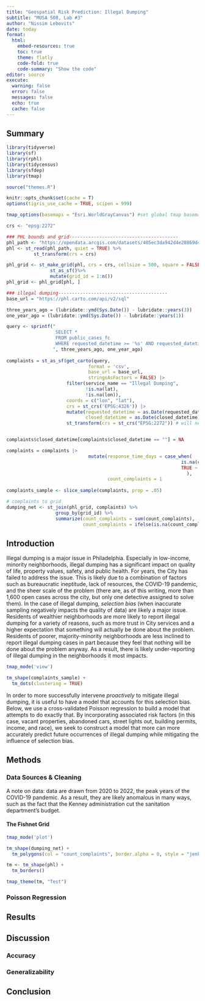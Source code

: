 ```yaml
---
title: "Geospatial Risk Prediction: Illegal Dumping"
subtitle: "MUSA 508, Lab #3"
author: "Nissim Lebovits"
date: today
format: 
  html:
    embed-resources: true
    toc: true
    theme: flatly
    code-fold: true
    code-summary: "Show the code"
editor: source
execute:
  warning: false
  error: false
  messages: false
  echo: true
  cache: false
---
```


## Summary
```r

library(tidyverse)
library(sf)
library(rphl)
library(tidycensus)
library(sfdep)
library(tmap)

source("themes.R")

knitr::opts_chunk$set(cache = T)
options(tigris_use_cache = TRUE, scipen = 999)

tmap_options(basemaps = "Esri.WorldGrayCanvas") #set global tmap basemap

crs <- "epsg:2272"
```

```r

### PHL bounds and grid----------------------------------------
phl_path <- "https://opendata.arcgis.com/datasets/405ec3da942d4e20869d4e1449a2be48_0.geojson"
phl <- st_read(phl_path, quiet = TRUE) %>%
          st_transform(crs = crs)

phl_grid <- st_make_grid(phl, crs = crs, cellsize = 500, square = FALSE) %>% 
                st_as_sf()%>%
                mutate(grid_id = 1:n())
phl_grid <- phl_grid[phl, ]

### illegal dumping----------------------------------------
base_url = "https://phl.carto.com/api/v2/sql"

three_years_ago = (lubridate::ymd(Sys.Date()) - lubridate::years(3))
one_year_ago = (lubridate::ymd(Sys.Date()) - lubridate::years(1))

query <- sprintf("
                  SELECT *
                  FROM public_cases_fc
                  WHERE requested_datetime >= '%s' AND requested_datetime < '%s'
                 ", three_years_ago, one_year_ago)
  
complaints = st_as_sf(get_carto(query,
                              format = 'csv',
                              base_url = base_url,
                              stringsAsFactors = FALSE) |>
                      filter(service_name == "Illegal Dumping",
                             !is.na(lat),
                             !is.na(lon)),
                      coords = c("lon", "lat"),
                      crs = st_crs('EPSG:4326')) |>
                      mutate(requested_datetime = as.Date(requested_datetime),
                             closed_datetime = as.Date(closed_datetime)) |>
                      st_transform(crs = st_crs("EPSG:2272")) # will need these to be projected for KDE later


complaints$closed_datetime[complaints$closed_datetime == ""] = NA

complaints = complaints |>
                              mutate(response_time_days = case_when(
                                                                is.na(closed_datetime) ~ as.numeric(difftime(Sys.Date(), requested_datetime, units = "days")),
                                                                TRUE ~ as.numeric(difftime(closed_datetime, requested_datetime, units = "days"))
                                                                  ),
                                     count_complaints = 1
                                                                         )
complaints_sample <- slice_sample(complaints, prop = .05)

# complaints to grid
dumping_net <- st_join(phl_grid, complaints) %>%
                  group_by(grid_id) %>%
                  summarize(count_complaints = sum(count_complaints),
                            count_complaints = ifelse(is.na(count_complaints), 0, count_complaints))

```

## Introduction
Illegal dumping is a major issue in Philadelphia. Especially in low-income, minority neighborhoods, illegal dumping has a significant impact on quality of life, property values, safety, and public health. For years, the City has failed to address the issue. This is likely due to a combination of factors such as bureaucratic ineptitude, lack of resources, the COVID-19 pandemic, and the sheer scale of the problem (there are, as of this writing, more than 1,600 open cases across the city, but only one detective assigned to solve them). In the case of illegal dumping, *selection bias* (when inaccurate sampling negatively impacts the quality of data) are likely a major issue. Residents of wealthier neighborhoods are more likely to report illegal dumping for a variety of reasons, such as more trust in City services and a higher expectation that something will actually be done about the problem. Residents of poorer, majority-minority neighborhoods are less inclined to report illegal dumping cases in part because they feel that nothing will be done about the problem anyway. As a result, there is likely under-reporting of illegal dumping in the neighborhoods it most impacts.

```r
tmap_mode('view')

tm_shape(complaints_sample) +
  tm_dots(clustering = TRUE)
```

In order to more successfully intervene *proactively* to mitigate illegal dumping, it is useful to have a model that accounts for this selection bias. Below, we use a cross-validated Poisson regression to build a model that attempts to do exactly that. By incorporating associated risk factors (in this case, vacant properties, abandoned cars, street lights out, building permits, income, and race), we seek to construct a model that more can more accurately predict future occurrences of illegal dumping while mitigating the influence of selection bias.

## Methods

### Data Sources & Cleaning


A note on data: data are drawn from 2020 to 2022, the peak years of the COVID-19 pandemic. As a result, they are likely anomalous in many ways, such as the fact that the Kenney administration cut the sanitation department's budget.

#### The Fishnet Grid

```r
tmap_mode('plot')

tm_shape(dumping_net) +
  tm_polygons(col = "count_complaints", border.alpha = 0, style = "jenks", palette = "viridis")
```
```r
tm <- tm_shape(phl) +
  tm_borders()

tmap_theme(tm, "Test")
```

### Poisson Regression

## Results

## Discussion

### Accuracy

### Generalizability

## Conclusion